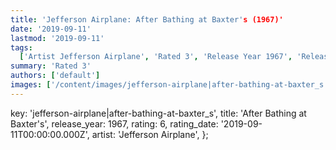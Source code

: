 ```yaml
---
title: 'Jefferson Airplane: After Bathing at Baxter's (1967)'
date: '2019-09-11'
lastmod: '2019-09-11'
tags:
  ['Artist Jefferson Airplane', 'Rated 3', 'Release Year 1967', 'Release Decade 1960']
summary: 'Rated 3'
authors: ['default']
images: ['/content/images/jefferson-airplane|after-bathing-at-baxter_s.jpg']
---
```


  key: 'jefferson-airplane|after-bathing-at-baxter_s',
  title: 'After Bathing at Baxter's',
  release_year: 1967,
  rating: 6,
  rating_date: '2019-09-11T00:00:00.000Z',
  artist: 'Jefferson Airplane',
};

<MusicRating data={data} />
